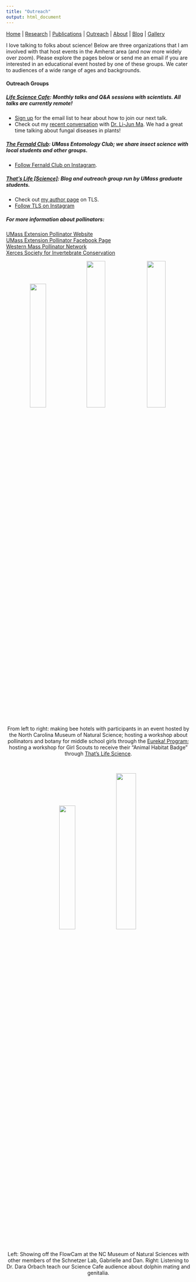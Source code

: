 ```yaml
---
title: "Outreach"
output: html_document
---
```


[Home](index.html)  |  [Research](research.html)  |  [Publications](pubs.html)  |  [Outreach](outreach.html)  |  [About](about.html) | [Blog](blog.html) | [Gallery](gallery.html)

I love talking to folks about science! Below are three organizations that I am involved with that host events in the Amherst area (and now more widely over zoom). Please explore the pages below or send me an email if you are interested in an educational event hosted by one of these groups. We cater to audiences of a wide range of ages and backgrounds. 

#### Outreach Groups 

##### [Life Science Cafe](https://oebsciencecafe.org/): Monthly talks and Q&A sessions with scientists. All talks are currently remote! 

* [Sign up](https://us13.list-manage.com/subscribe?u=0815deaeb0f72a609b883f842&id=39d6371adf) for the email list to hear about how to join our next talk. 
* Check out my [recent conversation](https://www.youtube.com/watch?v=kYinins8H0o) with [Dr. Li-Jun Ma](https://www.biochem.umass.edu/faculty/li-jun-ma). We had a great time talking about fungal diseases in plants!

##### [The Fernald Club](https://www.fernaldclub.org/home): UMass Entomology Club; we share insect science with local students and other groups. 

* [Follow Fernald Club on Instagram](https://www.instagram.com/umassfernaldclub/).

##### [That's Life [Science]](http://thatslifesci.com/): Blog and outreach group run by UMass graduate students. 

* Check out [my author page](http://thatslifesci.com/authors/afowler/) on TLS. 
* [Follow TLS on Instagram](https://www.instagram.com/thatslifesci/) <br/>

##### For more information about pollinators:

[UMass Extension Pollinator Website](https://ag.umass.edu/resources/pollinators) <br/>
[UMass Extension Pollinator Facebook Page](https://www.facebook.com/UMassExtPollinators) <br/>
[Western Mass Pollinator Network](https://www.wmassbees.org/) <br/>
[Xerces Society for Invertebrate Conservation](https://www.xerces.org/)

<center> <img src="images/IMG_6434.JPG" width="29.4%"> <img src="images/IMG_0715.JPG" width="32%"> <img src="images/IMG_2035.JPG" width="32%"> </center>
<br/>
<center> From left to right: making bee hotels with participants in an event hosted by the North Carolina Museum of Natural Science; hosting a workshop about pollinators and botany for middle school girls through the [Eureka! Program](https://www.girlsincvalley.org/portfolio/eureka/); hosting a workshop for Girl Scouts to receive their "Animal Habitat Badge" through [That's Life Science](http://thatslifesci.com/). </center>  
<br/>

<center> <img src="images/IMG_2385.JPG" width="29.4%"> <img src="images/Dara.jpg" width="33%"> </center>

<center> Left: Showing off the FlowCam at the NC Museum of Natural Sciences with other members of the Schnetzer Lab, Gabrielle and Dan. Right: Listening to Dr. Dara Orbach teach our Science Cafe audience about dolphin mating and genitalia. 

